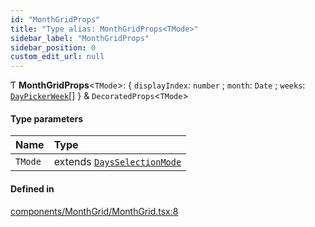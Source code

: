 ```yaml
---
id: "MonthGridProps"
title: "Type alias: MonthGridProps<TMode>"
sidebar_label: "MonthGridProps"
sidebar_position: 0
custom_edit_url: null
---
```


Ƭ **MonthGridProps**<`TMode`\>: { `displayIndex`: `number` ; `month`: `Date` ; `weeks`: [`DayPickerWeek`](/api/classes/DayPickerWeek.md)[]  } & `DecoratedProps`<`TMode`\>

#### Type parameters

| Name | Type |
| :------ | :------ |
| `TMode` | extends [`DaysSelectionMode`](/api/types/DaysSelectionMode.md) |

#### Defined in

[components/MonthGrid/MonthGrid.tsx:8](https://github.com/gpbl/react-day-picker/blob/39a8ecc4c/src/components/MonthGrid/MonthGrid.tsx#L8)
